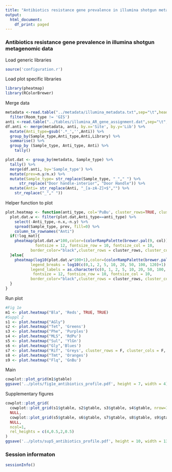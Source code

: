 ```yaml
---
title: "Antibiotics resistance gene prevalence in illumina shotgun metagenomic data"
output:
  html_document:
    df_print: paged
---
```


### Antibiotics resistance gene prevalence in illumina shotgun metagenomic data

Load generic libraries
```r
source('configuration.r')
```

Load plot specific libraries
```r
library(pheatmap)
library(RColorBrewer)
```

Merge data
```r
metadata <-read.table("../metadata/illumina_metadata.txt",sep="\t",head=T) %>% 
  filter(Room_type != 'GIS')
anti <-read.table("../tables/illumina_AR_gene_assignment.dat",sep="\t",head=T)
df.anti <- merge(metadata, anti, by.x='Site', by.y='Lib') %>% 
  mutate(Anti_type=gsub('.*_','',Anti)) %>%
  group_by(Sample_type,Anti_type,Anti,Library) %>%
  summarise() %>%
  group_by (Sample_type, Anti_type, Anti) %>%
    tally()

plot.dat <- group_by(metadata, Sample_type) %>%
  tally() %>%
  merge(df.anti, by='Sample_type') %>%
  mutate(prev=n.y/n.x) %>% 
  mutate(Sample_type= str_replace(Sample_type, "_"," ") %>% 
      str_replace("Door handle-interior", "Door Handle")) %>% 
  mutate(Anti= str_replace(Anti, "_[a-zA-Z]+$","") %>% 
    str_replace("_"," "))
```

Helper function to plot
```r
plot.heatmap <- function(anti_type, col='PuBu', cluster_rows=TRUE, cluster_cols=TRUE, log_mat=TRUE){
  plot.dat.w <- filter(plot.dat,Anti_type==anti_type) %>% 
    select(-Anti_type,-n.x,-n.y) %>% 
    spread(Sample_type, prev, fill=0) %>% 
    column_to_rownames("Anti") 
  if(!log_mat){
    pheatmap(plot.dat.w*100,color=(colorRampPalette(brewer.pal(9, col))(1000)), main=anti_type, 
             fontsize = 12, fontsize_row = 10, fontsize_col = 10,
           border_color="black",cluster_rows = cluster_rows, cluster_cols = cluster_cols, silent=TRUE)
  }else{
    pheatmap(log10(plot.dat.w*100+1),color=(colorRampPalette(brewer.pal(9, col))(1000)), main=anti_type,
           legend_breaks = log10(c(0,1, 2, 5, 10, 20, 50, 100, 120)+1),
           legend_labels = as.character(c(0, 1, 2, 5, 10, 20, 50, 100, 120)),
            fontsize = 12, fontsize_row = 10, fontsize_col = 10,
           border_color="black",cluster_rows = cluster_rows, cluster_cols = cluster_cols, silent=TRUE)
  }
}
```

Run plot
```r
#Fig 1e
m1 <- plot.heatmap("Bla", 'Reds', TRUE, TRUE)
#Suppl 2
s1 <- plot.heatmap("AGly")
s2 <- plot.heatmap("Tet", 'Greens')
s3 <- plot.heatmap("Phe", 'Purples')
s4 <- plot.heatmap("MLS", 'RdPu')
s5 <- plot.heatmap("Sul", 'YlGn')
s6 <- plot.heatmap("Gly",'Blues')
s7 <- plot.heatmap("Rif", 'Greys', cluster_rows = F, cluster_cols = F, log_mat = F)
s8 <- plot.heatmap("Tmt", 'Oranges')
s9 <- plot.heatmap("Flq", 'GnBu')
```

Main
```r
cowplot::plot_grid(m1$gtable)
ggsave('../plots/fig1e_antibiotics_profile.pdf', height = 7, width = 4)
```

Supplementary figures

```r
cowplot::plot_grid(
  cowplot::plot_grid(s1$gtable, s2$gtable, s3$gtable, s4$gtable, nrow=1),
  NULL,
  cowplot::plot_grid(s5$gtable, s6$gtable, s7$gtable, s8$gtable, s9$gtable, nrow=1, align='h'),
  NULL,
  ncol=1,
  rel_heights = c(4,0.5,2,0.5)
)
ggsave('../plots/sup5_antibiotics_profile.pdf', height = 10, width = 13)
```

### Session informaton
```r
sessionInfo()
```